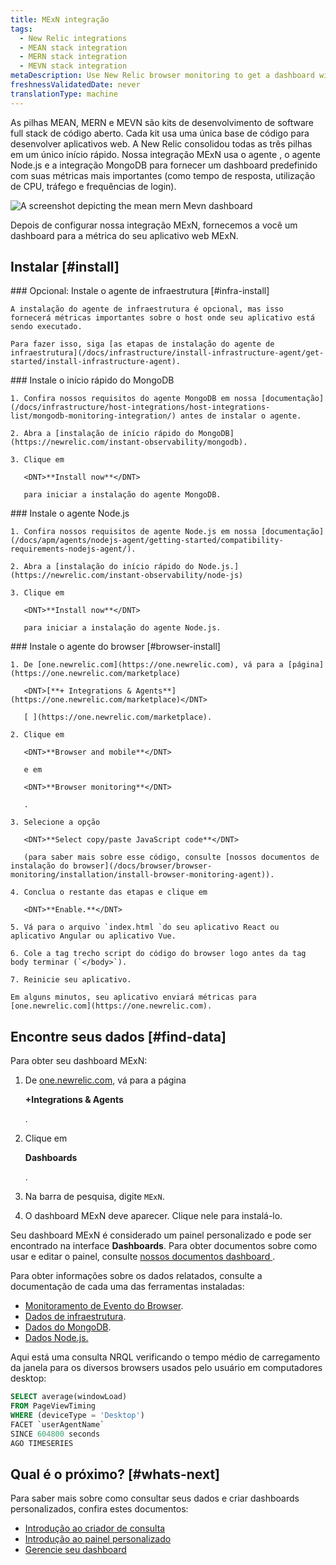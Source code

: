 ```yaml
---
title: MExN integração
tags:
  - New Relic integrations
  - MEAN stack integration
  - MERN stack integration
  - MEVN stack integration
metaDescription: Use New Relic browser monitoring to get a dashboard with metrics from your MExN stack.
freshnessValidatedDate: never
translationType: machine
---
```



As pilhas MEAN, MERN e MEVN são kits de desenvolvimento de software full stack de código aberto. Cada kit usa uma única base de código para desenvolver aplicativos web. A New Relic consolidou todas as três pilhas em um único início rápido. Nossa integração MExN usa o agente <InlinePopover type="browser"/>, o agente Node.js e a integração MongoDB para fornecer um dashboard predefinido com suas métricas mais importantes (como tempo de resposta, utilização de CPU, tráfego e frequências de login).

<img
  title="Mean Mern Mevn dashboard"
  alt="A screenshot depicting the mean mern Mevn dashboard"
  src={infrastructureMeanMernMevnIntegrationDashboard}
/>

<figcaption>
  Depois de configurar nossa integração MExN, fornecemos a você um dashboard para a métrica do seu aplicativo web MExN.
</figcaption>

## Instalar [#install]

<Steps>
  <Step>
    ### Opcional: Instale o agente de infraestrutura [#infra-install]

    A instalação do agente de infraestrutura é opcional, mas isso fornecerá métricas importantes sobre o host onde seu aplicativo está sendo executado.

    Para fazer isso, siga [as etapas de instalação do agente de infraestrutura](/docs/infrastructure/install-infrastructure-agent/get-started/install-infrastructure-agent).
  </Step>

  <Step>
    ### Instale o início rápido do MongoDB

    1. Confira nossos requisitos do agente MongoDB em nossa [documentação](/docs/infrastructure/host-integrations/host-integrations-list/mongodb-monitoring-integration/) antes de instalar o agente.

    2. Abra a [instalação de início rápido do MongoDB](https://newrelic.com/instant-observability/mongodb).

    3. Clique em

       <DNT>**Install now**</DNT>

       para iniciar a instalação do agente MongoDB.
  </Step>

  <Step>
    ### Instale o agente Node.js

    1. Confira nossos requisitos de agente Node.js em nossa [documentação](/docs/apm/agents/nodejs-agent/getting-started/compatibility-requirements-nodejs-agent/).

    2. Abra a [instalação do início rápido do Node.js.](https://newrelic.com/instant-observability/node-js)

    3. Clique em

       <DNT>**Install now**</DNT>

       para iniciar a instalação do agente Node.js.
  </Step>

  <Step>
    ### Instale o agente do browser [#browser-install]

    1. De [one.newrelic.com](https://one.newrelic.com), vá para a [página](https://one.newrelic.com/marketplace)

       <DNT>[**+ Integrations & Agents**](https://one.newrelic.com/marketplace)</DNT>

       [ ](https://one.newrelic.com/marketplace).

    2. Clique em

       <DNT>**Browser and mobile**</DNT>

       e em

       <DNT>**Browser monitoring**</DNT>

       .

    3. Selecione a opção

       <DNT>**Select copy/paste JavaScript code**</DNT>

       (para saber mais sobre esse código, consulte [nossos documentos de instalação do browser](/docs/browser/browser-monitoring/installation/install-browser-monitoring-agent)).

    4. Conclua o restante das etapas e clique em

       <DNT>**Enable.**</DNT>

    5. Vá para o arquivo `index.html `do seu aplicativo React ou aplicativo Angular ou aplicativo Vue.

    6. Cole a tag trecho script do código do browser logo antes da tag body terminar (`</body>`).

    7. Reinicie seu aplicativo.

    Em alguns minutos, seu aplicativo enviará métricas para [one.newrelic.com](https://one.newrelic.com).
  </Step>
</Steps>

## Encontre seus dados [#find-data]

Para obter seu dashboard MExN:

1. De [one.newrelic.com](https://one.newrelic.com), vá para a página

   <DNT>**+Integrations & Agents**</DNT>

   .

2. Clique em

   <DNT>**Dashboards**</DNT>

   .

3. Na barra de pesquisa, digite `MExN`.

4. O dashboard MExN deve aparecer. Clique nele para instalá-lo.

Seu dashboard MExN é considerado um painel personalizado e pode ser encontrado na interface <DNT>**Dashboards**</DNT>. Para obter documentos sobre como usar e editar o painel, consulte [nossos documentos dashboard ](/docs/query-your-data/explore-query-data/dashboards/introduction-dashboards).

Para obter informações sobre os dados relatados, consulte a documentação de cada uma das ferramentas instaladas:

* [Monitoramento de Evento do Browser](/docs/data-apis/understand-data/event-data/events-reported-browser-monitoring).
* [Dados de infraestrutura](/docs/infrastructure/manage-your-data/data-instrumentation/default-infrastructure-monitoring-data/#infrastructure-events).
* [Dados do MongoDB](/docs/infrastructure/host-integrations/host-integrations-list/mongodb/mongodb-monitoring-integration-new/#find-and-use/).
* [Dados Node.js.](/docs/apm/agents/nodejs-agent/getting-started/introduction-new-relic-nodejs/)

Aqui está uma consulta NRQL verificando o tempo médio de carregamento da janela para os diversos browsers usados pelo usuário em computadores desktop:

```sql
SELECT average(windowLoad) 
FROM PageViewTiming 
WHERE (deviceType = 'Desktop') 
FACET `userAgentName` 
SINCE 604800 seconds 
AGO TIMESERIES
```

## Qual é o próximo? [#whats-next]

Para saber mais sobre como consultar seus dados e criar dashboards personalizados, confira estes documentos:

* [Introdução ao criador de consulta](/docs/query-your-data/explore-query-data/query-builder/introduction-query-builder)
* [Introdução ao painel personalizado](/docs/query-your-data/explore-query-data/dashboards/introduction-dashboards)
* [Gerencie seu dashboard](/docs/query-your-data/explore-query-data/dashboards/manage-your-dashboard)
